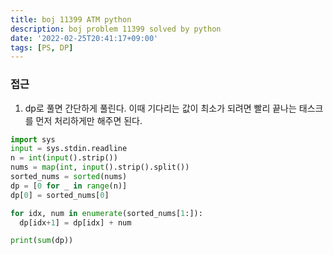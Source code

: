 ```yaml
---
title: boj 11399 ATM python
description: boj problem 11399 solved by python
date: '2022-02-25T20:41:17+09:00'
tags: [PS, DP]
---
```


### 접근
1. dp로 풀면 간단하게 풀린다. 이때 기다리는 값이 최소가 되려면 빨리 끝나는 태스크를 먼저 처리하게만 해주면 된다.
```python
import sys
input = sys.stdin.readline
n = int(input().strip())
nums = map(int, input().strip().split())
sorted_nums = sorted(nums)
dp = [0 for _ in range(n)]
dp[0] = sorted_nums[0]

for idx, num in enumerate(sorted_nums[1:]):
  dp[idx+1] = dp[idx] + num

print(sum(dp))
```
